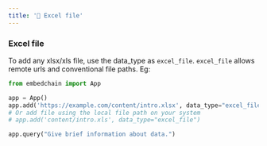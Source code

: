 ```yaml
---
title: '📄 Excel file'
---
```


### Excel file

To add any xlsx/xls file, use the data_type as `excel_file`. `excel_file` allows remote urls and conventional file paths. Eg:

```python
from embedchain import App

app = App()
app.add('https://example.com/content/intro.xlsx', data_type="excel_file")
# Or add file using the local file path on your system
# app.add('content/intro.xls', data_type="excel_file")

app.query("Give brief information about data.")
```
